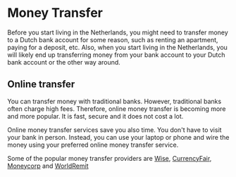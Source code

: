 # Money Transfer 
Before you start living in the Netherlands, you might need to transfer money to a Dutch bank account for some reason, such as renting an apartment, paying for a deposit, etc. Also, when you start living in the Netherlands, you will likely end up transferring money from your bank account to your Dutch bank account or the other way around. 

## Online transfer
You can transfer money with traditional banks. However, traditional banks often charge high fees. Therefore, online money transfer is becoming more and more popular. It is fast, secure and it does not cost a lot. 

Online money transfer services save you also time. You don't have to visit your bank in person. Instead, you can use your laptop or phone and wire the money using your preferred online money transfer service. 

Some of the popular money transfer providers are [Wise](https://wise.com/), [CurrencyFair](https://www.currencyfair.com/expatica-10?clickID=S2n1a7UVrxyIW0UzQ6xwoywVUkGRtZSVEXlI1o0&irgwc=1&utm_medium=affiliates&utm_campaign=10%20Free%20Transfers%20%E2%80%93%20Expatica&utm_source=Expatica%20International&utm_content=&channel=&partnerid=2014359&partnername=Expatica%20International&subid=10%20Free%20Transfers%20%E2%80%93%20Expatica), [Moneycorp](https://www.moneycorp.com/en-gb/campaigns/partners/propertyoverseas/) and [WorldRemit](https://www.worldremit.com/en/gb?awc=5877_1645438275_dc914b4cfe4fd7ce9efb7d1f14402a7a&utm_medium=affiliates&utm_source=afiliatewindow_uk&utm_campaign=activation&utm_content=0&utm_term=666995) 
